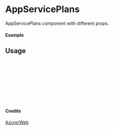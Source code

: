 
<Meta of={AppServicePlans} title="Azure/Web/AppServicePlans" />

# AppServicePlans

AppServicePlans component with different props.

#### Example

<Canvas of={AppServicePlans.Primary} />

## Usage

```ts
import { AppServicePlans } from "yadl-ui";

const Example = () => {
  return (
      <AppServicePlans />
  );
};

export default Example;
```

#### Credits
[Azure/Web](https://learn.microsoft.com/en-us/azure/architecture/icons/)
